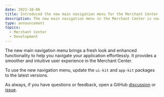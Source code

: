 ```yaml
---
date: 2023-10-06
title: Introduced the new main navigation menu for the Merchant Center
description: The new main navigation menu in the Merchant Center is now available.
type: announcement
topics:
  - Merchant Center
  - Development
---
```


The new main navigation menu brings a fresh look and enhanced functionality to help you navigate your application effortlessly. It provides a smoother and intuitive user experience in the Merchant Center.

To use the new navigation menu, update the `ui-kit` and `app-kit` packages to the latest versions.

As always, if you have questions or feedback, open a GitHub [discussion](https://github.com/commercetools/merchant-center-application-kit/discussions) or [issue](https://github.com/commercetools/merchant-center-application-kit/issues).